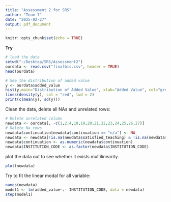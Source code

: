 ```yaml
---
title: "Assessment 2 for SRS"
author: "Team 7"
date: "2025-02-27"
output: pdf_document
---
```


```r
knitr::opts_chunk$set(echo = TRUE)
```

**Try**

```r
# load the data
setwd("~/Desktop/SRS/Assessment2")
ourdata <- read.csv("finalbis.csv", header = TRUE)
head(ourdata)
```

```r
# See the distribution of added value
y <- ourdata$added_value
hist(y,main="Distribution of Added Value", xlab="Added Value", col="grey", probability = TRUE)
lines(density(y), col = "red", lwd = 2)
print(c(mean(y), sd(y)))
```

Clean the data, delete all NAs and unrelated rows:
```r
# Delete unrelated column
newdata <- ourdata[, -c(1,2,4,18,19,20,21,22,23,24,25,26,27)]
# Delete Na rows
newdata$continuation[newdata$continuation == "n/a"] <- NA
newdata <- newdata[!is.na(newdata$satisfied_teaching) & !is.na(newdata$continuation), ]
newdata$continuation <- as.numeric(newdata$continuation)
newdata$INSTITUTION_CODE <- as.factor(newdata$INSTITUTION_CODE)
```

plot the data out to see whether it exists multilinearity.
```r
plot(newdata)
```

Try to fit the linear modal for all variable:
```r
names(newdata)
model1 <- lm(added_value~.- INSTITUTION_CODE, data = newdata)
step(model1)
```






























